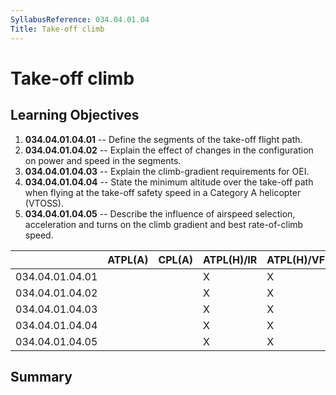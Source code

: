 ```yaml
---
SyllabusReference: 034.04.01.04
Title: Take-off climb
---
```


# Take-off climb

## Learning Objectives

1.  **034.04.01.04.01** -- Define the segments of the take-off flight path.
2.  **034.04.01.04.02** -- Explain the effect of changes in the configuration on
    power and speed in the segments.
3.  **034.04.01.04.03** -- Explain the climb-gradient requirements for OEI.
4.  **034.04.01.04.04** -- State the minimum altitude over the take-off path when
    flying at the take-off safety speed in a Category A helicopter (VTOSS).
5.  **034.04.01.04.05** -- Describe the influence of airspeed selection,
    acceleration and turns on the climb gradient and best rate-of-climb speed.

|                 | ATPL(A) | CPL(A) | ATPL(H)/IR | ATPL(H)/VFR | CPL(H) | IR  | CBIR(A) |
| --------------- | ------- | ------ | ---------- | ----------- | ------ | --- | ------- |
| 034.04.01.04.01 |         |        | X          | X           |        |     |         |
| 034.04.01.04.02 |         |        | X          | X           |        |     |         |
| 034.04.01.04.03 |         |        | X          | X           |        |     |         |
| 034.04.01.04.04 |         |        | X          | X           |        |     |         |
| 034.04.01.04.05 |         |        | X          | X           |        |     |         |

## Summary
